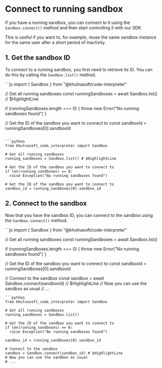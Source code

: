 # Connect to running sandbox

If you have a running sandbox, you can connect to it using the `Sandbox.connect()` method and then start controlling it with our SDK.

This is useful if you want to, for example, reuse the same sandbox instance for the same user after a short period of inactivity.

## 1. Get the sandbox ID
To connect to a running sandbox, you first need to retrieve its ID. You can do this by calling the `Sandbox.list()` method.

<CodeGroup>
```js
import { Sandbox } from "@khulnasoft/code-interpreter"

// Get all running sandboxes
const runningSandboxes = await Sandbox.list() // $HighlightLine

if (runningSandboxes.length === 0) {
  throw new Error("No running sandboxes found")
}

// Get the ID of the sandbox you want to connect to
const sandboxId = runningSandboxes[0].sandboxId
```

```python
from khulnasoft_code_interpreter import Sandbox

# Get all running sandboxes
running_sandboxes = Sandbox.list() # $HighlightLine

# Get the ID of the sandbox you want to connect to
if len(running_sandboxes) == 0:
  raise Exception("No running sandboxes found")

# Get the ID of the sandbox you want to connect to
sandbox_id = running_sandboxes[0].sandbox_id
```
</CodeGroup>

## 2. Connect to the sandbox

Now that you have the sandbox ID, you can connect to the sandbox using the `Sandbox.connect()` method.

<CodeGroup>
```js
import { Sandbox } from "@khulnasoft/code-interpreter"

// Get all running sandboxes
const runningSandboxes = await Sandbox.list()

if (runningSandboxes.length === 0) {
  throw new Error("No running sandboxes found")
}

// Get the ID of the sandbox you want to connect to
const sandboxId = runningSandboxes[0].sandboxId

// Connect to the sandbox
const sandbox = await Sandbox.connect(sandboxId) // $HighlightLine
// Now you can use the sandbox as usual
// ...

```
```python
from khulnasoft_code_interpreter import Sandbox

# Get all running sandboxes
running_sandboxes = Sandbox.list()

# Get the ID of the sandbox you want to connect to
if len(running_sandboxes) == 0:
  raise Exception("No running sandboxes found")

sandbox_id = running_sandboxes[0].sandbox_id

# Connect to the sandbox
sandbox = Sandbox.connect(sandbox_id) # $HighlightLine
# Now you can use the sandbox as usual
# ...

```
</CodeGroup>
